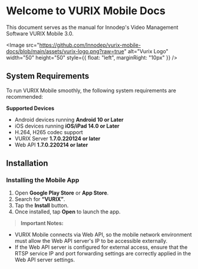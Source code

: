# Welcome to VURIX Mobile Docs

This document serves as the manual for Innodep's Video Management Software VURIX Mobile 3.0.

<Image 
  src="https://github.com/Innodep/vurix-mobile-docs/blob/main/assets/vurix-logo.png?raw=true" 
  alt="Vurix Logo" 
  width="50" 
  height="50"
  style={{ float: "left", marginRight: "10px" }} 
/>

## System Requirements

To run VURIX Mobile smoothly, the following system requirements are recommended:

**Supported Devices**
- Android devices running **Android 10 or Later**
- iOS devices running **iOS/iPad 14.0 or Later**
- H.264, H265 codec support
- VURIX Server **1.7.0.220124 or later**
- Web API **1.7.0.220214 or later**

## Installation

### **Installing the Mobile App**

1. Open **Google Play Store** or **App Store**.
2. Search for **“VURIX”**.
3. Tap the **Install** button.
4. Once installed, tap **Open** to launch the app.


>**Important Notes:**
- VURIX Mobile connects via Web API, so the mobile network environment must allow the Web API server's IP to be accessible externally.
- If the Web API server is configured for external access, ensure that the RTSP service IP and port forwarding settings are correctly applied in the Web API server settings.
